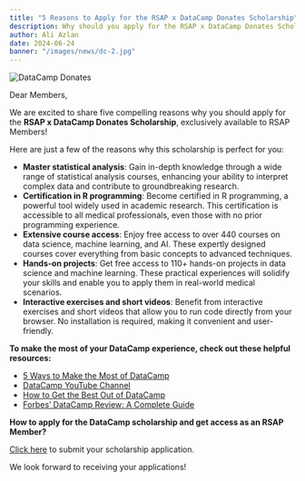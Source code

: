 ```yaml
---
title: "5 Reasons to Apply for the RSAP x DataCamp Donates Scholarship"
description: Why should you apply for the RSAP x DataCamp Donates Scholarship as a medical student or doctor?
author: Ali Azlan
date: 2024-06-24
banner: "/images/news/dc-2.jpg"
---
```


![DataCamp Donates](https://www.rsap.pk/images/news/dc-2.jpg)

Dear Members,

We are excited to share five compelling reasons why you should apply for the **RSAP x DataCamp Donates Scholarship**, exclusively available to RSAP Members!

Here are just a few of the reasons why this scholarship is perfect for you:

- **Master statistical analysis**: Gain in-depth knowledge through a wide range of statistical analysis courses, enhancing your ability to interpret complex data and contribute to groundbreaking research.
- **Certification in R programming**: Become certified in R programming, a powerful tool widely used in academic research. This certification is accessible to all medical professionals, even those with no prior programming experience.
- **Extensive course access**: Enjoy free access to over 440 courses on data science, machine learning, and AI. These expertly designed courses cover everything from basic concepts to advanced techniques.
- **Hands-on projects**: Get free access to 110+ hands-on projects in data science and machine learning. These practical experiences will solidify your skills and enable you to apply them in real-world medical scenarios.
- **Interactive exercises and short videos**: Benefit from interactive exercises and short videos that allow you to run code directly from your browser. No installation is required, making it convenient and user-friendly.

**To make the most of your DataCamp experience, check out these helpful resources:**

- [5 Ways to Make the Most of DataCamp](https://youtu.be/O8nCMV0XVdo?si=yV4m-lid495Qie5b)
- [DataCamp YouTube Channel](https://youtube.com/@datacamp)
- [How to Get the Best Out of DataCamp](https://edwize.org/how-to-get-the-best-out-of-datacamp/)
- [Forbes’ DataCamp Review: A Complete Guide](https://www.forbes.com/advisor/education/bootcamps/datacamp-review/)

**How to apply for the DataCamp scholarship and get access as an RSAP Member?**

[Click here](http://rsap.pk/datacamp) to submit your scholarship application.

We look forward to receiving your applications!
